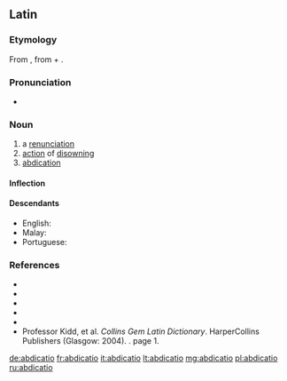 ==Latin==

===Etymology===
From {{m|la|abdicō||deny, refuse; renounce}}, from {{m|la|ab||of, from, by}} + {{m|la|dicō||dedicate}}.

===Pronunciation===
* {{la-IPA|abdicātiō}}

===Noun===
{{la-noun|abdicātiō|abdicātiōnis|f|third}}

# a [[renunciation]]
# [[action]] of [[disowning]]
# [[abdication]]

====Inflection====
{{la-decl-3rd|abdicātiō}}

====Descendants====
* English: {{l|en|abdication}}
* Malay: {{l|ms|abdikasi}}
* Portuguese: {{l|pt|abdicação}}

===References===
* {{R:L&S}}
* {{R:Elementary Lewis}}
* {{R:Gaffiot}}
* {{R:Peck}}
* {{R:Smith's Antiquities}}
* Professor Kidd, et al. ''Collins Gem Latin Dictionary''. HarperCollins Publishers (Glasgow: 2004). {{ISBN|0-00-470763-X}}. page 1.

[[de:abdicatio]]
[[fr:abdicatio]]
[[it:abdicatio]]
[[lt:abdicatio]]
[[mg:abdicatio]]
[[pl:abdicatio]]
[[ru:abdicatio]]